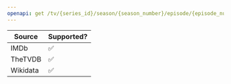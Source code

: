```yaml
---
openapi: get /tv/{series_id}/season/{season_number}/episode/{episode_number}/external_ids
---
```


| Source    | Supported? |
|-----------|------------|
| IMDb      | ✅         |
| TheTVDB   | ✅         |
| Wikidata  | ✅         |

